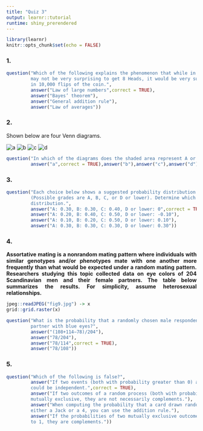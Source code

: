 ```yaml
---
title: "Quiz 3"
output: learnr::tutorial
runtime: shiny_prerendered
---
```


```r
library(learnr)
knitr::opts_chunk$set(echo = FALSE)
```
<style>body{text-align: justify}</style>
### 1.

```r
question("Which of the following explains the phenomenon that while in 10 flips of a fair coin it
         may not be very surprising to get 8 Heads, it would be very surprising to get 8,000 Heads
         in 10,000 flips of the coin.",
         answer("Law of large numbers",correct = TRUE),
         answer("Bayes’ theorem"),
         answer("General addition rule"),
         answer("Law of averages"))
```

### 2.

Shown below are four Venn diagrams. 

![a](fig5.jpg) ![b](fig6.jpg) ![c](fig7.jpg) ![d](fig4.jpg)

```r
question("In which of the diagrams does the shaded area represent A or B but not C?",
         answer("a",correct = TRUE),answer("b"),answer("c"),answer("d"))
```

### 3.

```r
question("Each choice below shows a suggested probability distribution for letter grades in a class
         (Possible grades are A, B, C, or D or lower). Determine which is a proper probability
         distribution.",
         answer("A: 0.30, B: 0.30, C: 0.40, D or lower: 0",correct = TRUE),
         answer("A: 0.20, B: 0.40, C: 0.50, D or lower: -0.10"),
         answer("A: 0.10, B: 0.20, C: 0.50, D or lower: 0.10"),
         answer("A: 0.30, B: 0.30, C: 0.30, D or lower: 0.30"))
```

### 4.

<b>Assortative mating is a nonrandom mating pattern where individuals with similar genotypes
and/or phenotypes mate with one another more frequently than what would be expected under
a random mating pattern. Researchers studying this topic collected data on eye colors of
204 Scandinavian men and their female partners. The table below summarizes the results.
For simplicity, assume heterosexual relationships.</b>

```r
jpeg::readJPEG("fig9.jpg") -> x
grid::grid.raster(x)
```

```r
question("What is the probability that a randomly chosen male respondent with blue eyes has a
         partner with blue eyes?",
         answer("(108+114−78)/204"),
         answer("78/204"),
         answer("78/114",correct = TRUE),
         answer("78/108"))
```

### 5.

```r
question("Which of the following is false?",
         answer("If two events (both with probability greater than 0) are mutually exclusive, they
         could be independent.",correct = TRUE),
         answer("If two outcomes of a random process (both with probability greater than 0) are
         mutually exclusive, they are not necessarily complements."),
         answer("When computing the probability that a card drawn randomly from a standard deck is 
         either a Jack or a 4, you can use the addition rule."),
         answer("If the probabilities of two mutually exclusive outcomes of a random process add up
         to 1, they are complements."))
```
